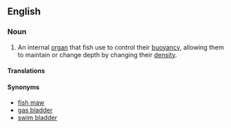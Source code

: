 ==English==

===Noun===
{{en-noun}}
{{wikipedia}}

# An internal [[organ]] that fish use to control their [[buoyancy]], allowing them to maintain or change depth by changing their [[density]].

====Translations====
{{trans-see|swim bladder}}

====Synonyms====
* [[fish maw]]
* [[gas bladder]]
* [[swim bladder]]